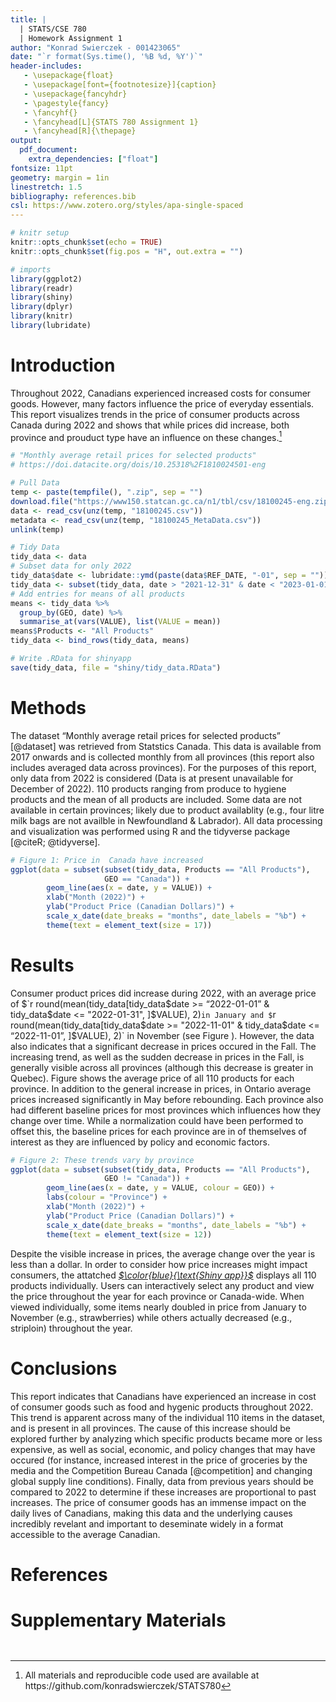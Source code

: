 ```yaml
---
title: |
  | STATS/CSE 780
  | Homework Assignment 1
author: "Konrad Swierczek - 001423065"
date: "`r format(Sys.time(), '%B %d, %Y')`"
header-includes:
   - \usepackage{float}
   - \usepackage[font={footnotesize}]{caption}
   - \usepackage{fancyhdr}
   - \pagestyle{fancy}
   - \fancyhf{}
   - \fancyhead[L]{STATS 780 Assignment 1}
   - \fancyhead[R]{\thepage}
output: 
  pdf_document:
    extra_dependencies: ["float"]
fontsize: 11pt
geometry: margin = 1in
linestretch: 1.5
bibliography: references.bib
csl: https://www.zotero.org/styles/apa-single-spaced
---
```

\newpage
```r

# knitr setup
knitr::opts_chunk$set(echo = TRUE)
knitr::opts_chunk$set(fig.pos = "H", out.extra = "")

# imports
library(ggplot2)
library(readr)
library(shiny)
library(dplyr)
library(knitr)
library(lubridate)

```

# Introduction

Throughout 2022, Canadians experienced increased costs for consumer goods. However, many factors influence the price of everyday essentials. This report visualizes trends in the price of consumer products across Canada during 2022 and shows that while prices did increase, both province and prouduct type have an influence on these changes.^[All materials and reproducible code used are available at https://github.com/konradswierczek/STATS780] 

```r
# "Monthly average retail prices for selected products"
# https://doi.datacite.org/dois/10.25318%2F1810024501-eng

# Pull Data
temp <- paste(tempfile(), ".zip", sep = "")
download.file("https://www150.statcan.gc.ca/n1/tbl/csv/18100245-eng.zip", temp)
data <- read_csv(unz(temp, "18100245.csv"))
metadata <- read_csv(unz(temp, "18100245_MetaData.csv"))
unlink(temp)

# Tidy Data
tidy_data <- data
# Subset data for only 2022
tidy_data$date <- lubridate::ymd(paste(data$REF_DATE, "-01", sep = ""))
tidy_data <- subset(tidy_data, date > "2021-12-31" & date < "2023-01-01")
# Add entries for means of all products
means <- tidy_data %>%
  group_by(GEO, date) %>%
  summarise_at(vars(VALUE), list(VALUE = mean))
means$Products <- "All Products"
tidy_data <- bind_rows(tidy_data, means)

# Write .RData for shinyapp
save(tidy_data, file = "shiny/tidy_data.RData")

```

# Methods
The dataset "Monthly average retail prices for selected products" [@dataset] was retrieved from Statstics Canada. This data is available from 2017 onwards and is collected monthly from all provinces (this report also includes averaged data across provinces). For the purposes of this report, only data from 2022 is considered (Data is at present unavailable for December of 2022). 110 products ranging from produce to hygiene products and the mean of all products are included. Some data are not available in certain provinces; likely due to product availablity (e.g., four litre milk bags are not availble in Newfoundland & Labrador). All data processing and visualization was performed using R and the tidyverse package [@citeR; @tidyverse].

```r
# Figure 1: Price in  Canada have increased
ggplot(data = subset(subset(tidy_data, Products == "All Products"),
                     GEO == "Canada")) +
        geom_line(aes(x = date, y = VALUE)) +
        xlab("Month (2022)") +
        ylab("Product Price (Canadian Dollars)") +
        scale_x_date(date_breaks = "months", date_labels = "%b") +
        theme(text = element_text(size = 17))

```

# Results
Consumer product prices did increase during 2022, with an average price of $`r round(mean(tidy_data[tidy_data$date >= "2022-01-01" & tidy_data$date <= "2022-01-31", ]$VALUE), 2)` in January and $`r round(mean(tidy_data[tidy_data$date >= "2022-11-01" & tidy_data$date <= "2022-11-01", ]$VALUE), 2)` in November (see Figure \ref{fig:fig1}). However, the data also indicates that a significant decrease in prices occured in the Fall. The increasing trend, as well as the sudden decrease in prices in the Fall, is generally visible across all provinces (although this decrease is greater in Quebec).  Figure \ref{fig:fig2} shows the average price of all 110 products for each province. In addition to the general increase in prices, in Ontario average prices increased significantly in May before rebounding. Each province also had different baseline prices for most provinces which influences how they change over time. While a normalization could have been performed to offset this, the baseline prices for each province are in of themselves of interest as they are influenced by policy and economic factors.

```r
# Figure 2: These trends vary by province
ggplot(data = subset(subset(tidy_data, Products == "All Products"),
                     GEO != "Canada")) +
        geom_line(aes(x = date, y = VALUE, colour = GEO)) +
        labs(colour = "Province") +
        xlab("Month (2022)") +
        ylab("Product Price (Canadian Dollars)") +
        scale_x_date(date_breaks = "months", date_labels = "%b") +
        theme(text = element_text(size = 12))

```

Despite the visible increase in prices, the average change over the year is less than a dollar. In order to consider how price increases might impact consumers, the attatched [*$\color{blue}{\text{Shiny app}}$*](https://swierckj.shinyapps.io/assignment1/) displays all 110 products individually. Users can interactively select any product and view the price throughout the year for each province or Canada-wide. When viewed individually, some items nearly doubled in price from January to November (e.g., strawberries) while others actually decreased (e.g., striploin) throughout the year. 

# Conclusions
This report indicates that Canadians have experienced an increase in cost of consumer goods such as food and hygenic products throughout 2022. This trend is apparent across many of the individual 110 items in the dataset, and is present in all provinces. The cause of this increase should be explored further by analyzing which specific products became more or less expensive, as well as social, economic, and policy changes that may have occured (for instance, increased interest in the price of groceries by the media and the Competition Bureau Canada [@competition] and changing global supply line conditions). Finally, data from previous years should be compared to 2022 to determine if these increases are proportional to past increases. The price of consumer goods has an immense impact on the daily lives of Canadians, making this data and the underlying causes incredibly revelant and important to deseminate widely in a format accessible to the average Canadian.

\newpage
# References
::: {#refs}
:::

\newpage
# Supplementary Materials
 ```r
 ```

```r
```